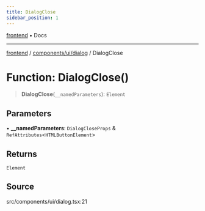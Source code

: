 ```yaml
---
title: DialogClose
sidebar_position: 1
---
```


[frontend](../../../..) • Docs

***

[frontend](../../../..) / [components/ui/dialog](..) / DialogClose

# Function: DialogClose()

> **DialogClose**(`__namedParameters`): `Element`

## Parameters

• **\_\_namedParameters**: `DialogCloseProps` & `RefAttributes`\<`HTMLButtonElement`\>

## Returns

`Element`

## Source

src/components/ui/dialog.tsx:21
